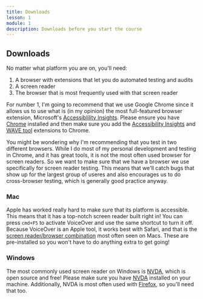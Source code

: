 ```yaml
---
title: Downloads
lesson: 1
module: 1
description: Downloads before you start the course
---
```


## Downloads

No matter what platform you are on, you'll need:

1. A browser with extensions that let you do automated testing and audits
2. A screen reader
3. The browser that is most frequently used with that screen reader

For number 1, I'm going to recommend that we use Google Chrome since it allows us to use what is (in my opinion) the most full-featured browser extension, Microsoft's [Accessiblility Insights](https://chrome.google.com/webstore/detail/accessibility-insights-fo/pbjjkligggfmakdaogkfomddhfmpjeni).
Please ensure you have [Chrome](https://www.google.com/chrome/browser/) installed and then make sure you add the [Accessibility Insights](https://chrome.google.com/webstore/detail/accessibility-insights-fo/pbjjkligggfmakdaogkfomddhfmpjeni) and [WAVE tool](https://chrome.google.com/webstore/detail/wave-evaluation-tool/jbbplnpkjmmeebjpijfedlgcdilocofh) extensions to Chrome.

You might be wondering why I'm recommending that you test in two different browsers. While I do most of my personal development and testing in Chrome, and it has great tools, it is not the most often used browser for screen readers. So we want to make sure that we have a browser we use specifically for screen reader testing. This means that we'll catch bugs that show up for the largest group of useres and also encourages us to do cross-browser testing, which is generally good practice anyway.

### Mac

Apple has worked really hard to make sure that its platform is accessible. This means that it has a top-notch screen reader built right in!
You can press `cmd+F5` to activate VoiceOver and use the same shortcut to turn it off.
Because VoiceOver is an Apple tool, it works best with Safari, and that is the [screen reader/browser combination](https://webaim.org/projects/screenreadersurvey8/#browsercombos) most often seen on Macs.
These are pre-installed so you won't have to do anything extra to get going!

### Windows

The most commonly used screen reader on Windows is [NVDA](https://www.nvaccess.org/download/), which is open source and free!
Please make sure you have [NVDA](https://www.nvaccess.org/download/) installed on your machine. Additionally, NVDA is most often used with [Firefox](https://www.mozilla.org/firefox), so you'll need that too.
